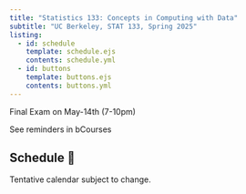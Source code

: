 ```yaml
---
title: "Statistics 133: Concepts in Computing with Data"
subtitle: "UC Berkeley, STAT 133, Spring 2025"
listing:
  - id: schedule
    template: schedule.ejs
    contents: schedule.yml
  - id: buttons
    template: buttons.ejs
    contents: buttons.yml
---
```


::: {#buttons}
:::



::: {.callout-note title="Announcements 📣"}
Final Exam on May-14th (7-10pm)

See reminders in bCourses
:::


## Schedule 📅

Tentative calendar subject to change.

::: {#schedule}
:::

